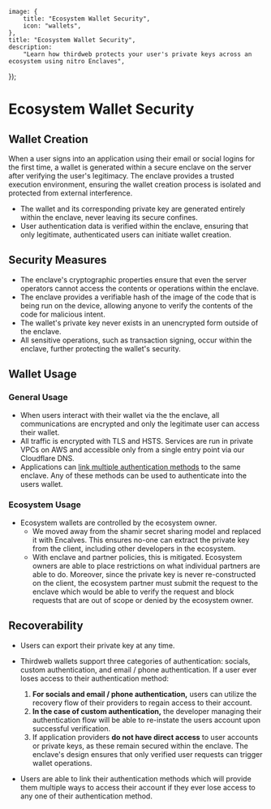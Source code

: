 
	image: {
		title: "Ecosystem Wallet Security",
		icon: "wallets",
	},
	title: "Ecosystem Wallet Security",
	description:
		"Learn how thirdweb protects your user's private keys across an ecosystem using nitro Enclaves",
});

# Ecosystem Wallet Security

## Wallet Creation

When a user signs into an application using their email or social logins for the first time, a wallet is generated within a secure enclave on the server after verifying the user's legitimacy. The enclave provides a trusted execution environment, ensuring the wallet creation process is isolated and protected from external interference.

- The wallet and its corresponding private key are generated entirely within the enclave, never leaving its secure confines.
- User authentication data is verified within the enclave, ensuring that only legitimate, authenticated users can initiate wallet creation.

## Security Measures

- The enclave's cryptographic properties ensure that even the server operators cannot access the contents or operations within the enclave.
- The enclave provides a verifiable hash of the image of the code that is being run on the device, allowing anyone to verify the contents of the code for malicious intent.
- The wallet's private key never exists in an unencrypted form outside of the enclave.
- All sensitive operations, such as transaction signing, occur within the enclave, further protecting the wallet's security.

## Wallet Usage

### General Usage

- When users interact with their wallet via the the enclave, all communications are encrypted and only the legitimate user can access their wallet.
- All traffic is encrypted with TLS and HSTS. Services are run in private VPCs on AWS and accessible only from a single entry point via our Cloudflare DNS.
- Applications can [link multiple authentication methods](/connect/in-app-wallet/guides/link-multiple-profiles) to the same enclave. Any of these methods can be used to authenticate into the users wallet.

### Ecosystem Usage

- Ecosystem wallets are controlled by the ecosystem owner.
  - We moved away from the shamir secret sharing model and replaced it with Encalves. This ensures no-one can extract the private key from the client, including other developers in the ecosystem.
  - With enclave and partner policies, this is mitigated. Ecosystem owners are able to place restrictions on what individual partners are able to do. Moreover, since the private key is never re-constructed on the client, the ecosystem partner must submit the request to the enclave which would be able to verify the request and block requests that are out of scope or denied by the ecosystem owner.

## Recoverability

- Users can export their private key at any time.
- Thirdweb wallets support three categories of authentication: socials, custom authentication, and email / phone authentication. If a user ever loses access to their authentication method:

  1.  **For socials and email / phone authentication,** users can utilize the recovery flow of their providers to regain access to their account.
  2.  **In the case of custom authentication,** the developer managing their authentication flow will be able to re-instate the users account upon successful verification.
  3.  If application providers **do not have direct access** to user accounts or private keys, as these remain secured within the enclave. The enclave's design ensures that only verified user requests can trigger wallet operations.

- Users are able to link their authentication methods which will provide them multiple ways to access their account if they ever lose access to any one of their authentication method.
